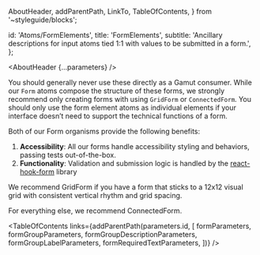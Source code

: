 
  AboutHeader,
  addParentPath,
  LinkTo,
  TableOfContents,
} from '~styleguide/blocks';


  id: 'Atoms/FormElements',
  title: 'FormElements',
  subtitle:
    'Ancillary descriptions for input atoms tied 1:1 with values to be submitted in a form.',
};

<Meta title="Atoms/FormElements/About" />

<AboutHeader {...parameters} />

You should generally never use these directly as a Gamut consumer. While our `Form` atoms compose the structure of these forms, we strongly recommend only creating forms with using `GridForm` or `ConnectedForm`. You should only use the form element atoms as individual elements if your interface doesn’t need to support the technical functions of a form.

Both of our Form organisms provide the following benefits:

1. **Accessibility**: All our forms handle accessibility styling and behaviors, passing tests out-of-the-box.
2. **Functionality**: Validation and submission logic is handled by the [react-hook-form](https://react-hook-form.com) library

We recommend <LinkTo id='Organisms/GridForm'>GridForm</LinkTo> if you have a form that sticks to a 12x12 visual grid with consistent vertical rhythm and grid spacing.

For everything else, we recommend <LinkTo id='Organisms/ConnectedForm'>ConnectedForm</LinkTo>.

<TableOfContents
  links={addParentPath(parameters.id, [
    formParameters,
    formGroupParameters,
    formGroupDescriptionParameters,
    formGroupLabelParameters,
    formRequiredTextParameters,
  ])}
/>
